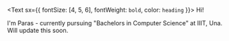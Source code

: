 <Text sx={{ fontSize: [4, 5, 6], fontWeight: `bold`, color: `heading` }}>
  Hi!
</Text>

I'm Paras - currently pursuing "Bachelors in Computer Science" at IIIT, Una. Will update this soon.
